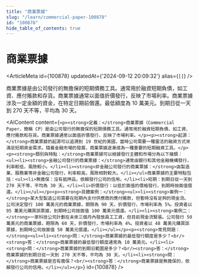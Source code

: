 ```yaml
---
title: "商業票據"
slug: "/learn/commercial-paper-100878"
id: "100878"
hide_table_of_contents: true
---
```



# 商業票據

<ArticleMeta id={100878} updatedAt={'2024-09-12 20:09:32'} alias={`[]`} />
<div className='border-solid border-b border-t-0 my-4 border-[var(--ifm-color-gray-300)]' />

商業票據是由公司發行的無擔保的短期債務工具。通常用於融資短期負債，如工資、應付賬款和存貨。商業票據通常以面值折價發行，反映了市場利率。商業票據涉及一定金額的資金，在特定日期前償還。最低額度為 10 萬美元。到期日從一天到 270 天不等，平均為 30 天。

<AIContent content={`<p><strong>定義：</strong>商業票據（Commercial Paper，簡稱 CP）是由公司發行的無擔保的短期債務工具。通常用於融資短期負債，如工資、應付賬款和存貨。商業票據通常以面值折價發行，反映了市場利率。</p><p><strong>起源：</strong>商業票據的起源可以追溯到 19 世紀的美國，當時公司需要一種靈活的融資方式來滿足短期資金需求。隨着金融市場的發展，商業票據逐漸成為一種重要的短期融資工具。</p><p><strong>類別與特點：</strong>商業票據可以根據發行主體和市場分為以下幾類：<ul><li><strong>金融公司發行的商業票據：</strong>通常由銀行和其他金融機構發行，利率較低，風險較小。</li><li><strong>非金融公司發行的商業票據：</strong>由製造業、服務業等非金融公司發行，利率較高，風險相對較大。</li></ul>商業票據的主要特點包括：<ul><li>無擔保：沒有抵押品，依賴發行公司的信用。</li><li>短期：到期日從一天到 270 天不等，平均為 30 天。</li><li>折價發行：以低於面值的價格發行，到期時按面值償還。</li></ul></p><p><strong>具體案例：</strong><ul><li><strong>案例一：</strong>某大型製造公司需要在短期內支付供應商的應付賬款，但暫時沒有足夠的現金流。公司決定發行 100 萬美元的商業票據，期限為 90 天，折價發行，市場利率為 5%。投資者以 95 萬美元購買該票據，到期時公司按面值 100 萬美元償還。</li><li><strong>案例二：</strong>一家科技公司計劃在未來三個月內發放員工工資，但目前現金流緊張。公司發行 50 萬美元的商業票據，期限為 60 天，折價發行，市場利率為 4%。投資者以 48 萬美元購買該票據，到期時公司按面值 50 萬美元償還。</li></ul></p><p><strong>常見問題：</strong><ul><li><strong>問：</strong>商業票據的最低發行額度是多少？<br/><strong>答：</strong>商業票據的最低發行額度通常為 10 萬美元。</li><li><strong>問：</strong>商業票據的到期日範圍是多少？<br/><strong>答：</strong>商業票據的到期日從一天到 270 天不等，平均為 30 天。</li><li><strong>問：</strong>商業票據是否有擔保？<br/><strong>答：</strong>商業票據是無擔保的，依賴發行公司的信用。</li></ul></p>`} id={100878} />
